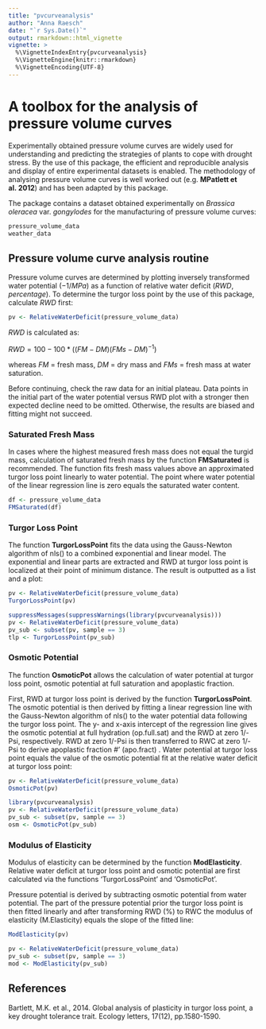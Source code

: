 ---
title: "pvcurveanalysis"
author: "Anna Raesch"
date: "`r Sys.Date()`"
output: rmarkdown::html_vignette
vignette: >
  %\VignetteIndexEntry{pvcurveanalysis}
  %\VignetteEngine{knitr::rmarkdown}
  %\VignetteEncoding{UTF-8}
---


# **A toolbox for the analysis of pressure volume curves**


Experimentally obtained pressure volume curves are widely used for understanding and predicting the strategies of plants to cope with drought stress. By the use of this package, the efficient and reproducible analysis and display of entire experimental datasets is enabled. The methodology of analysing pressure volume curves is well worked out (e.g. **MPatlett et al. 2012**) and has been adapted by this package. 

The package contains a dataset obtained experimentally on *Brassica oleracea* var. *gongylodes* for the manufacturing of pressure volume curves:

```{r, eval = FALSE}
pressure_volume_data
weather_data
```

## Pressure volume curve analysis routine

Pressure volume curves are determined by plotting inversely transformed water potential $(-1/MPa)$ as a function of relative water deficit ($RWD$, $percentage$). To determine the turgor loss point by the use of this package, calculate $RWD$ first: 

```{r, eval = FALSE}
pv <- RelativeWaterDeficit(pressure_volume_data)
```

$RWD$ is calculated as:

$RWD = 100 - 100 * ((FM - DM) (FMs - DM)^{-1})$

whereas $FM$ = fresh mass, $DM$ = dry mass and $FMs$ = fresh mass at water saturation.

Before continuing, check the raw data for an initial plateau. Data points in the initial part of the water potential versus RWD plot with a stronger then expected decline need to be omitted. Otherwise, the results are biased and fitting might not succeed.

### Saturated Fresh Mass
In cases where the highest measured fresh mass does not equal the turgid mass, calculation of saturated fresh mass by the function **FMSaturated** is recommended. The function fits fresh mass values above an approximated turgor loss point linearly to water potential. The point where water potential of the linear regression line is zero equals the saturated water content. 

```{r, eval = FALSE}
df <- pressure_volume_data
FMSaturated(df)
```


### Turgor Loss Point

The function **TurgorLossPoint** fits the data using the Gauss-Newton algorithm of nls() to a combined exponential and linear model. The exponential and linear parts are extracted and RWD at turgor loss point is localized at their point of minimum distance. The result is outputted as a list and a plot:

```{r, eval = FALSE}
pv <- RelativeWaterDeficit(pressure_volume_data)
TurgorLossPoint(pv)
```
```{r, echo = FALSE}
suppressMessages(suppressWarnings(library(pvcurveanalysis)))
pv <- RelativeWaterDeficit(pressure_volume_data)
pv_sub <- subset(pv, sample == 3) 
tlp <- TurgorLossPoint(pv_sub)
```

### Osmotic Potential
The function **OsmoticPot** allows the calculation of water potential at turgor loss point, osmotic potential at full saturation and apoplastic fraction. 

First, RWD at turgor loss point is derived by the function **TurgorLossPoint**. The osmotic potential is then derived by fitting a linear regression line with the Gauss-Newton algorithm of nls() to the water potential data following the turgor loss point. The y- and x-axis intercept of the regression line gives the osmotic potential at full hydration (op.full.sat) and the RWD at zero 1/-Psi, respectively. RWD at zero 1/-Psi is then transferred to RWC at zero 1/-Psi to derive apoplastic fraction 
#' (apo.fract)
. Water potential at turgor loss point equals the value of the osmotic potential fit at the relative water deficit at turgor loss point:

```{r, eval = FALSE}
pv <- RelativeWaterDeficit(pressure_volume_data)
OsmoticPot(pv)
```
```{r, echo = FALSE}
library(pvcurveanalysis)
pv <- RelativeWaterDeficit(pressure_volume_data)
pv_sub <- subset(pv, sample == 3) 
osm <- OsmoticPot(pv_sub)
```

### Modulus of Elasticity

Modulus of elasticity can be determined by the function **ModElasticity**. Relative water deficit at turgor loss point and osmotic potential are first calculated via the functions 'TurgorLossPoint' and 'OsmoticPot'. 

Pressure potential is derived by subtracting osmotic potential from water potential. The part of the pressure potential prior the turgor loss point is then fitted linearly and after transforming RWD (%) to RWC the modulus of elasticity (M.Elasticity) equals the slope of the fitted line: 


```{r, eval = FALSE}
ModElasticity(pv)
```
```{r, echo = FALSE}
pv <- RelativeWaterDeficit(pressure_volume_data)
pv_sub <- subset(pv, sample == 3) 
mod <- ModElasticity(pv_sub)
```


## References
Bartlett, M.K. et al., 2014. Global analysis of plasticity in turgor loss point, a key drought tolerance trait. Ecology letters, 17(12), pp.1580-1590.

